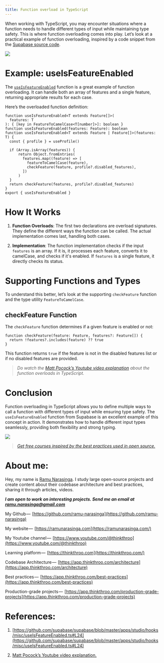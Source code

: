 ```yaml
---
title: Function overload in TypeScript
---
```


When working with TypeScript, you may encounter situations where a function needs to handle different types of input while maintaining type safety. This is where function overloading comes into play. Let’s look at a practical example of function overloading, inspired by a code snippet from the [Supabase source code](https://github.com/supabase/supabase/blob/master/apps/studio/hooks/misc/useIsFeatureEnabled.ts#L24).

![](https://miro.medium.com/v2/resize:fit:875/1*834BLGxRg7Gwwb4YYAiPrQ.png)

# **Example: useIsFeatureEnabled**

The [`useIsFeatureEnabled`](https://github.com/supabase/supabase/blob/master/apps/studio/hooks/misc/useIsFeatureEnabled.ts#L24) function is a great example of function overloading. It can handle both an array of features and a single feature, returning appropriate results for each case.

Here’s the overloaded function definition:

```plaintext
function useIsFeatureEnabled<T extends Feature[]>(
  features: T
): { [key in FeatureToCamelCase<T[number]>]: boolean }
function useIsFeatureEnabled(features: Feature): boolean
function useIsFeatureEnabled<T extends Feature | Feature[]>(features: T) {
  const { profile } = useProfile()

  if (Array.isArray(features)) {
      return Object.fromEntries(
        features.map((feature) => [
          featureToCamelCase(feature),
          checkFeature(feature, profile?.disabled_features),
        ])
      )
  }
  return checkFeature(features, profile?.disabled_features)
}
export { useIsFeatureEnabled }
```

# **How It Works**

1. **Function Overloads**: The first two declarations are overload signatures. They define the different ways the function can be called. The actual implementation comes last, handling both cases.
    
2. **Implementation**: The function implementation checks if the input `features` is an array. If it is, it processes each feature, converts it to camelCase, and checks if it's enabled. If `features` is a single feature, it directly checks its status.
    

# **Supporting Functions and Types**

To understand this better, let’s look at the supporting `checkFeature` function and the type utility `FeatureToCamelCase`.

## **checkFeature Function**

The `checkFeature` function determines if a given feature is enabled or not:

```plaintext
function checkFeature(feature: Feature, features?: Feature[]) {
  return !features?.includes(feature) ?? true
}
```

This function returns `true` if the feature is not in the disabled features list or if no disabled features are provided.

> *Do watch the* [*Matt Pocock’s Youtube video explanation*](https://www.youtube.com/watch?v=Vr1BUFw6dJM) *about the function overloads in TypeScript.*

# **Conclusion**

Function overloading in TypeScript allows you to define multiple ways to call a function with different types of input while ensuring type safety. The `useIsFeatureEnabled` function from Supabase is an excellent example of this concept in action. It demonstrates how to handle different input types seamlessly, providing both flexibility and strong typing.

![](https://miro.medium.com/v2/resize:fit:875/1*47EKz3q3aUidRrzxVGAjLg.png)

> [*Get free courses inspired by the best practices used in open source.*](https://app.thinkthroo.com/best-practices)

# About me:

Hey, my name is [Ramu Narasinga](https://ramunarasinga.com). I study large open-source projects and create content about their codebase architecture and best practices, sharing it through articles, videos.

***I am open to work on interesting projects. Send me an email at ramu.narasinga@gmail.com***

My Github —  [https://github.com/ramu-narasinga](https://github.com/ramu-narasinga)

My website —  [https://ramunarasinga.com](https://ramunarasinga.com/)

My Youtube channel —  [https://www.youtube.com/@thinkthroo](https://www.youtube.com/@thinkthroo)

Learning platform —  [https://thinkthroo.com](https://thinkthroo.com/)

Codebase Architecture —  [https://app.thinkthroo.com/architecture](https://app.thinkthroo.com/architecture)

Best practices —  [https://app.thinkthroo.com/best-practices](https://app.thinkthroo.com/best-practices)

Production-grade projects —  [https://app.thinkthroo.com/production-grade-projects](https://app.thinkthroo.com/production-grade-projects)

# **References:**

1. [https://github.com/supabase/supabase/blob/master/apps/studio/hooks/misc/useIsFeatureEnabled.ts#L24](https://github.com/supabase/supabase/blob/master/apps/studio/hooks/misc/useIsFeatureEnabled.ts#L24)
    
2. [Matt Pocock’s Youtube video explanation.](https://www.youtube.com/watch?v=Vr1BUFw6dJM)